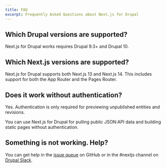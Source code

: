 ```yaml
---
title: FAQ
excerpt: Frequently Asked Questions about Next.js for Drupal
---
```


## Which Drupal versions are supported?

Next.js for Drupal works requires Drupal 9.3+ and Drupal 10.

## Which Next.js versions are supported?

Next.js for Drupal supports both Next.js 13 and Next.js 14. This includes support for both the App Router and the Pages Router.

## Does it work without authentication?

Yes. Authentication is only required for previewing unpublished entities and revisions.

You can use Next.js for Drupal for pulling public JSON:API data and building static pages without authentication.

## Something is not working. Help?

You can get help in the [issue queue](https://github.com/chapter-three/next-drupal/issues) on GitHub or in the #nextjs channel on [Drupal Slack](https://drupal.slack.com/archives/C01E36BMU72).
